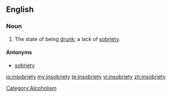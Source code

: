 ==English==

===Noun===
{{en-noun|insobrieties}}

# {{jocular|or|humorous}} The state of being [[drunk]]; a lack of [[sobriety]].

====Antonyms====
*[[sobriety]]

[[Category:Alcoholism]]

[[io:insobriety]]
[[my:insobriety]]
[[te:insobriety]]
[[vi:insobriety]]
[[zh:insobriety]]
